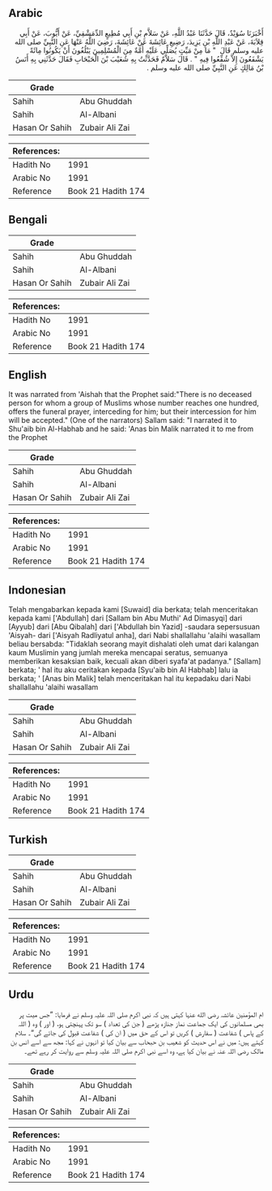 ## Arabic


<div dir="rtl" lang="ar" style={{fontSize:'larger',backgroundColor:'#f8f9fa',padding:20}}>
أَخْبَرَنَا سُوَيْدٌ، قَالَ حَدَّثَنَا عَبْدُ اللَّهِ، عَنْ سَلاَّمِ بْنِ أَبِي مُطِيعٍ الدِّمَشْقِيِّ، عَنْ أَيُّوبَ، عَنْ أَبِي قِلاَبَةَ، عَنْ عَبْدِ اللَّهِ بْنِ يَزِيدَ، رَضِيعِ عَائِشَةَ عَنْ عَائِشَةَ، رَضِيَ اللَّهُ عَنْهَا عَنِ النَّبِيِّ صلى الله عليه وسلم قَالَ ‏ "‏ مَا مِنْ مَيِّتٍ يُصَلِّي عَلَيْهِ أُمَّةٌ مِنَ الْمُسْلِمِينَ يَبْلُغُونَ أَنْ يَكُونُوا مِائَةً يَشْفَعُونَ إِلاَّ شُفِّعُوا فِيهِ ‏"‏ ‏.‏ قَالَ سَلاَّمٌ فَحَدَّثْتُ بِهِ شُعَيْبَ بْنَ الْحَبْحَابِ فَقَالَ حَدَّثَنِي بِهِ أَنَسُ بْنُ مَالِكٍ عَنِ النَّبِيِّ صلى الله عليه وسلم ‏.‏
</div>
<div style={{backgroundColor:'#f8f9fa',padding:20, marginBottom: 10}}><table> <thead> <tr> <th>Grade</th> <th></th> </tr> </thead> <tbody> <tr><td>Sahih</td><td>Abu Ghuddah</td></tr><tr><td>Sahih</td><td>Al-Albani</td></tr><tr><td>Hasan Or Sahih</td><td>Zubair Ali Zai</td></tr></tbody></table><table> <thead> <tr> <th>References:</th> <th></th> </tr> </thead> <tbody><tr><td>Hadith No</td><td>1991</td></tr><tr><td>Arabic No</td><td>1991</td></tr><tr><td>Reference</td><td>Book 21 Hadith 174</td></tr></tbody></table></div>

## Bengali


<div dir="ltr" lang="bn" style={{fontSize:'larger',backgroundColor:'#f8f9fa',padding:20}}>

</div>
<div style={{backgroundColor:'#f8f9fa',padding:20, marginBottom: 10}}><table> <thead> <tr> <th>Grade</th> <th></th> </tr> </thead> <tbody> <tr><td>Sahih</td><td>Abu Ghuddah</td></tr><tr><td>Sahih</td><td>Al-Albani</td></tr><tr><td>Hasan Or Sahih</td><td>Zubair Ali Zai</td></tr></tbody></table><table> <thead> <tr> <th>References:</th> <th></th> </tr> </thead> <tbody><tr><td>Hadith No</td><td>1991</td></tr><tr><td>Arabic No</td><td>1991</td></tr><tr><td>Reference</td><td>Book 21 Hadith 174</td></tr></tbody></table></div>

## English


<div dir="ltr" lang="en" style={{fontSize:'larger',backgroundColor:'#f8f9fa',padding:20}}>
It was narrated from 'Aishah that the Prophet said:"There is no deceased person for whom a group of Muslims whose number reaches one hundred, offers the funeral prayer, interceding for him; but their intercession for him will be accepted." (One of the narrators) Sallam said: "I narrated it to Shu'aib bin Al-Habhab and he said: 'Anas bin Malik narrated it to me from the Prophet
</div>
<div style={{backgroundColor:'#f8f9fa',padding:20, marginBottom: 10}}><table> <thead> <tr> <th>Grade</th> <th></th> </tr> </thead> <tbody> <tr><td>Sahih</td><td>Abu Ghuddah</td></tr><tr><td>Sahih</td><td>Al-Albani</td></tr><tr><td>Hasan Or Sahih</td><td>Zubair Ali Zai</td></tr></tbody></table><table> <thead> <tr> <th>References:</th> <th></th> </tr> </thead> <tbody><tr><td>Hadith No</td><td>1991</td></tr><tr><td>Arabic No</td><td>1991</td></tr><tr><td>Reference</td><td>Book 21 Hadith 174</td></tr></tbody></table></div>

## Indonesian


<div dir="ltr" lang="id" style={{fontSize:'larger',backgroundColor:'#f8f9fa',padding:20}}>
Telah mengabarkan kepada kami [Suwaid] dia berkata; telah menceritakan kepada kami ['Abdullah] dari [Sallam bin Abu Muthi' Ad Dimasyqi] dari [Ayyub] dari [Abu Qibalah] dari ['Abdullah bin Yazid] -saudara sepersusuan 'Aisyah- dari ['Aisyah Radliyatul anha], dari Nabi shallallahu 'alaihi wasallam beliau bersabda: "Tidaklah seorang mayit dishalati oleh umat dari kalangan kaum Muslimin yang jumlah mereka mencapai seratus, semuanya memberikan kesaksian baik, kecuali akan diberi syafa'at padanya." [Sallam] berkata; ' hal itu aku ceritakan kepada [Syu'aib bin Al Habhab] lalu ia berkata; ' [Anas bin Malik] telah menceritakan hal itu kepadaku dari Nabi shallallahu 'alaihi wasallam
</div>
<div style={{backgroundColor:'#f8f9fa',padding:20, marginBottom: 10}}><table> <thead> <tr> <th>Grade</th> <th></th> </tr> </thead> <tbody> <tr><td>Sahih</td><td>Abu Ghuddah</td></tr><tr><td>Sahih</td><td>Al-Albani</td></tr><tr><td>Hasan Or Sahih</td><td>Zubair Ali Zai</td></tr></tbody></table><table> <thead> <tr> <th>References:</th> <th></th> </tr> </thead> <tbody><tr><td>Hadith No</td><td>1991</td></tr><tr><td>Arabic No</td><td>1991</td></tr><tr><td>Reference</td><td>Book 21 Hadith 174</td></tr></tbody></table></div>

## Turkish


<div dir="ltr" lang="tr" style={{fontSize:'larger',backgroundColor:'#f8f9fa',padding:20}}>

</div>
<div style={{backgroundColor:'#f8f9fa',padding:20, marginBottom: 10}}><table> <thead> <tr> <th>Grade</th> <th></th> </tr> </thead> <tbody> <tr><td>Sahih</td><td>Abu Ghuddah</td></tr><tr><td>Sahih</td><td>Al-Albani</td></tr><tr><td>Hasan Or Sahih</td><td>Zubair Ali Zai</td></tr></tbody></table><table> <thead> <tr> <th>References:</th> <th></th> </tr> </thead> <tbody><tr><td>Hadith No</td><td>1991</td></tr><tr><td>Arabic No</td><td>1991</td></tr><tr><td>Reference</td><td>Book 21 Hadith 174</td></tr></tbody></table></div>

## Urdu


<div dir="rtl" lang="ur" style={{fontSize:'larger',backgroundColor:'#f8f9fa',padding:20}}>
ام المؤمنین عائشہ رضی الله عنہا کہتی ہیں کہ نبی اکرم صلی اللہ علیہ وسلم نے فرمایا: ”جس میت پر بھی مسلمانوں کی ایک جماعت نماز جنازہ پڑھے ( جن کی تعداد ) سو تک پہنچتی ہو، ( اور ) وہ ( اللہ کے پاس ) شفاعت ( سفارش ) کریں تو اس کے حق میں ( ان کی ) شفاعت قبول کی جائے گی“۔ سلام کہتے ہیں: میں نے اس حدیث کو شعیب بن حبحاب سے بیان کیا تو انہوں نے کہا: مجھ سے اسے انس بن مالک رضی اللہ عنہ نے بیان کیا ہے، وہ اسے نبی اکرم صلی اللہ علیہ وسلم سے روایت کر رہے تھے۔
</div>
<div style={{backgroundColor:'#f8f9fa',padding:20, marginBottom: 10}}><table> <thead> <tr> <th>Grade</th> <th></th> </tr> </thead> <tbody> <tr><td>Sahih</td><td>Abu Ghuddah</td></tr><tr><td>Sahih</td><td>Al-Albani</td></tr><tr><td>Hasan Or Sahih</td><td>Zubair Ali Zai</td></tr></tbody></table><table> <thead> <tr> <th>References:</th> <th></th> </tr> </thead> <tbody><tr><td>Hadith No</td><td>1991</td></tr><tr><td>Arabic No</td><td>1991</td></tr><tr><td>Reference</td><td>Book 21 Hadith 174</td></tr></tbody></table></div>